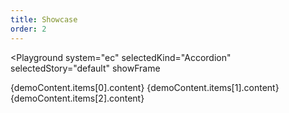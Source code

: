 ```yaml
---
title: Showcase
order: 2
---
```




<Playground
  system="ec"
  selectedKind="Accordion"
  selectedStory="default"
  showFrame
>
  <Accordion>
    <AccordionItem
      toggle={demoContent.items[0].toggle}
      id={demoContent.items[0].id}
    >
      {demoContent.items[0].content}
    </AccordionItem>
    <AccordionItem
      toggle={demoContent.items[1].toggle}
      id={demoContent.items[1].id}
    >
      {demoContent.items[1].content}
    </AccordionItem>
    <AccordionItem
      toggle={demoContent.items[2].toggle}
      id={demoContent.items[2].id}
    >
      {demoContent.items[2].content}
    </AccordionItem>
  </Accordion>
</Playground>
